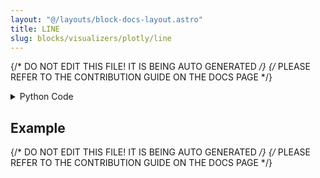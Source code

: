 ```yaml
---
layout: "@/layouts/block-docs-layout.astro"
title: LINE
slug: blocks/visualizers/plotly/line
---
```


{/* DO NOT EDIT THIS FILE! IT IS BEING AUTO GENERATED */}
{/* PLEASE REFER TO THE CONTRIBUTION GUIDE ON THE DOCS PAGE */}


<PythonDocsDisplay docstring={docstring} />

<details>
<summary>Python Code</summary>

```python
from flojoy import flojoy, Plotly, OrderedPair, DataFrame, Matrix, Vector
from numpy import arange
import plotly.graph_objects as go
from pandas.api.types import is_datetime64_any_dtype
from nodes.VISUALIZERS.template import plot_layout


@flojoy
def LINE(default: OrderedPair | DataFrame | Matrix | Vector) -> Plotly:
    """The LINE node creates a Plotly Line visualization for a given input DataContainer.

    Inputs
    ------
    default : OrderedPair|DataFrame|Matrix|Vector
        the DataContainer to be visualized

    Returns
    -------
    Plotly
        the DataContainer containing the Plotly Line visualization of the input data
    """

    layout = plot_layout(title="LINE")
    fig = go.Figure(layout=layout)

    match default:
        case OrderedPair():
            x = default.x
            if isinstance(default.x, dict):
                dict_keys = list(default.x.keys())
                x = default.x[dict_keys[0]]
            y = default.y
            fig.add_trace(go.Scatter(x=x, y=y, mode="lines"))
        case DataFrame():
            df = default.m
            first_col = df.iloc[:, 0]
            is_timeseries = False
            if is_datetime64_any_dtype(first_col):
                is_timeseries = True
            if is_timeseries:
                for col in df.columns:
                    if col != df.columns[0]:
                        fig.add_trace(
                            go.Scatter(
                                y=df[col].values,
                                x=first_col,
                                mode="lines",
                                name=col,
                            )
                        )
            else:
                for col in df.columns:
                    fig.add_trace(
                        go.Scatter(
                            y=df[col].values,
                            x=df.index,
                            mode="lines",
                            name=col,
                        )
                    )

        case Matrix():
            m = default.m

            num_rows, num_cols = m.shape

            x_ticks = arange(num_cols)

            for i in range(num_rows):
                fig.add_trace(
                    go.Scatter(x=x_ticks, y=m[i, :], name=f"Row {i+1}", mode="lines")
                )

            fig.update_layout(xaxis_title="Column", yaxis_title="Value")
        case Vector():
            y = default.v
            x = arange(len(y))
            fig.add_trace(go.Scatter(x=x, y=y, mode="lines"))

    return Plotly(fig=fig)

```

[Find this Flojoy Block on GitHub](https://github.com/flojoy-ai/blocks/blob/main/blocks/VISUALIZERS/PLOTLY/LINE/LINE.py)

</details>

## Example


<GetHelpWidget />


<AppDisplay app={app} blockName="LINE" client:visible />


<Example />

{/* DO NOT EDIT THIS FILE! IT IS BEING AUTO GENERATED */}
{/* PLEASE REFER TO THE CONTRIBUTION GUIDE ON THE DOCS PAGE */}

